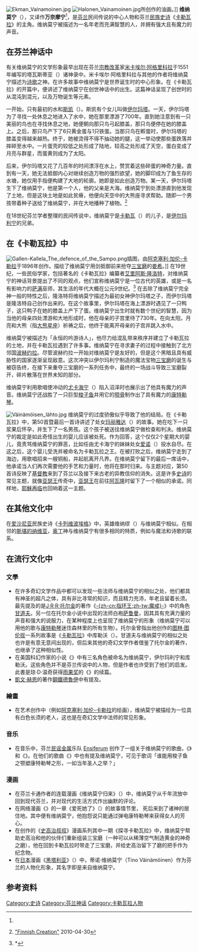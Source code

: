 [[Image:Ekman_Vainamoinen.jpg|thumb]]
[[Image:Halonen_Vainamoinen.jpg|thumb]]所创作的油画。]]
'''维纳莫宁'''（{{lang-fi|Väinämöinen}}），又译作'''万奈摩宁'''<ref name="SunYong"/>，是[[芬兰|芬兰]]民间传说的中心人物和芬兰[[民族|民族]][[史诗|史诗]]《[[卡勒瓦拉|卡勒瓦拉]]》的主角。维纳莫宁被描述为一名年老而充满智慧的人，并拥有强大且有魔力的声音。

==在芬兰神话中==
有关维纳莫宁的文学形象最早出现在芬兰[[宗教改革|宗教改革]]家[[米卡埃尔·阿格里科拉|米卡埃尔·阿格里科拉]]于1551年编写的塔瓦斯蒂亚（{{lang|en|Tavastia}}）诸神录中。米卡埃尔·阿格里科拉与其他的作者将维纳莫宁描述为[[诗歌|诗歌]]之神。在许多故事中维纳莫宁是世界诞生时的中心形象。在《卡勒瓦拉》的开篇中，便讲述了维纳莫宁在创世神话中的出生。这篇神话呈现了创世时的从混沌到混元，以及万物诞生等元素。

一开始，只有最初的水和[[斯凯|斯凯]]（{{lang|en|Sky}}）。斯凯有个女儿叫做[[伊尔玛达尔|伊尔玛塔]]。一天，伊尔玛塔为了寻找一处休息之地进入了水中，她在那里漂游了700年。直到她注意到有一只美丽的鸟也在寻找休息之地，她便朝向那只鸟弓起膝盖，那只鸟便停在她的膝盖上。之后，那只鸟产下了6只黄金蛋与1只铁蛋。当那只鸟在孵蛋时，伊尔玛塔的膝盖变得越来越热。终于，她被烫得不得不抽动她的腿，这一举动使那些蛋跌落并摔碎至水中。一片蛋壳的较低之处形成了陆地，较高之处形成了天空，蛋白变成了月亮与群星，而蛋黄则成为了太阳。

后来，伊尔玛塔又花了几百年的时间漂浮在水上，赞赏着这些碎蛋的神奇力量。直到有一天，她无法抵御内心对继续创造万物的强烈欲望，她的脚印成为了鱼生存的水塘，她仅用手指便构建了大地的轮廓。她即是如此创造万物。某一天，伊尔玛塔生下了维纳莫宁，他是第一个人，他的父亲是大海。维纳莫宁到处漂游直到他发现了土地，但是这块土地是如此贫瘠，他便向天空中的大熊座寻求帮助。随即一个男孩带着种子送给了维纳莫宁，并在大地播种了植物。<ref>{{harvnb|Leeming|Leeming|2009}} [http://www.oxfordreference.com/views/ENTRY.html?subview=Main&entry=t279.e108 "Finnish Creation"] 2010-04-30</ref>

在18世纪芬兰学者{{link-en|克里斯特弗里德·加南德尔|Cristfried Ganander}}整理的民间传说中，维纳莫宁是[[卡勒瓦|卡勒瓦]]（{{lang|fi|Kaleva}}）的儿子，是[[伊尔玛利宁|伊尔玛利宁]]的兄弟。

==在《卡勒瓦拉》中==
[[Image:Gallen-Kallela_The_defence_of_the_Sampo.png|thumb]]插图，由[[阿克塞利·加伦-卡勒拉|阿克塞利·加伦-卡勒拉]]于1896年创作。描绘了维纳莫宁用剑抵御前来抢夺[[三宝磨|三宝磨]]的[[娄希|娄希]]。]]
在19世纪，一些民俗学家，包括著名的《卡勒瓦拉》编纂者[[艾里阿斯·隆洛特|艾里阿斯·隆洛特]]，对维纳莫宁的神话背景提出了不同的观点，他们宣称维纳莫宁是一位古代的英雄，或是一名有影响力的[[萨满|萨满]]巫师，其生活的年代大概在公元9世纪。<ref>*{{cite book
  | last = Turunen
  | first = Aimo
  | title = Kalevalan sanat ja niiden taustat
  | publisher = Karjalaisen kulttuurin edistämissäätiö
  | year = 1981
  | isbn = 951-9363-24-6 }}</ref> 
在去除了维纳莫宁完全神一般的特性之后，隆洛特将维纳莫宁描述为最初女神伊尔玛塔之子，而伊尔玛塔是隆洛特自己创作出来的。在这个故事里，伊尔玛塔在海上漂游时遇见了一只鸭子，这只鸭子在她的膝盖上产下了蛋。维纳莫宁出生时就有数个世纪的智慧，因为当他的母亲四处漂游和大地形成时，他在母亲的子宫里待了730年。在向太阳，月亮和大熊（指[[大熊星座|大熊星座]]）祈祷之后，他终于能离开母亲的子宫并跳入水中。

维纳莫宁被描述为「永恒的吟游诗人」，他尽力给混乱带来秩序并建立了卡勒瓦拉的土地，并在卡勒瓦拉遇到了许多事。维纳莫宁在寻求妻子的过程中接触到了北方邻国[[波赫约拉|波赫约拉]]。尽管波赫约拉一开始对维纳莫宁是友好的，但是这个黑暗且具有威胁性的国家逐渐呈现敌意。这次冲突以伊尔玛利宁制造的魔法宝物[[三宝磨|三宝磨]]的诞生与被窃告终，在接下来重夺三宝磨的一系列任务中，最终的一场战斗导致三宝磨裂开，碎片散落在世界未知的部分。

维纳莫宁利用歌唱使冲动的[[尤卡海宁|尤卡海宁]]（{{lang|fi|Joukahainen}}）陷入沼泽时也展示出了他具有魔力的声音。维纳莫宁还战胜了一只巨型[[梭子鱼|梭子鱼]]并用它的[[颚骨|颚骨]]制作出了具有魔力的[[康特勒琴|康特勒琴]]。

[[Image:Väinämöisen_lähto.jpg|thumb]]
维纳莫宁的过度骄傲似乎导致了他的结局。在《卡勒瓦拉》中，第50首暨最后一首诗讲述了处女[[玛丽雅达|玛丽雅达]]（{{lang|fi|Marjatta}}）的故事。她在吃下一只浆果后怀孕，并生下了一名男孩。这个孩子被送往维纳莫宁做检查和判决。维纳莫宁的裁定是如此奇怪出生的婴儿应该被处死。作为回答，这个仅仅2个星期大的婴儿，竟责骂维纳莫宁的罪恶，比如任由尤卡海宁的妹妹处女[[爱诺|爱诺]]（{{lang|fi|Aino}}）投水自尽。在这之后，这个婴儿受洗并被命名为卡勒瓦拉之王。在被打败之后，维纳莫宁走到了海边，用歌唱招来一艘铜船，并起航离开凡界。在维纳莫宁留下的最后一席话中，他承诺当人们再次需要他的手艺和力量时，他将在那时归来。与主题对应，第50首诗反映了[[基督教|基督教]]来到了芬兰以及接下来古老的异教信仰的消失。这是许多[[史诗|史诗]]的常见主题，就像[[亚瑟王|亚瑟王]]传奇中，[[亚瑟王|亚瑟王]]在前往[[阿瓦隆|阿瓦隆]]时留下了一个相似的承诺。同样地，[[耶穌再临|耶穌再临]]也回响着这一主题。

==在其他文化中==
在[[爱沙尼亚|爱沙尼亚]]民族史诗《[[卡列维波埃格|卡列维波埃格]]》中，英雄维纳缪（{{lang|ee|Vanemuine}}）与维纳莫宁相似。在相邻的[[斯堪的纳维亚|斯堪的纳维亚]]，[[奥丁|奥丁]]神与维纳莫宁有很多相同的特质，例如与魔法和诗歌的联系。

==在流行文化中==
===文學===
* 在许多奇幻文学作品中都可以发现一些法师与维纳莫宁的相似之处，他们都具有神圣的超凡之体，具有非比寻常的知识，而且精力充沛，年老且留着长须。最先提及的是[[J·R·R·托尔金|J·R·R·托尔金]]的著作《[[魔戒|-{zh-cn:指环王;zh-tw:魔戒}-]]》中的角色[[甘道夫|甘道夫]]。另一位在托尔金小说中出现的法师白袍[[萨鲁曼|萨鲁曼]]，因其具有充满力量的声音和强大的说服力，在某种程度上也呈现了维纳莫宁的形象（维纳莫宁可以用他的歌与[[康特勒琴|康特勒琴]]迷住森林里的所有生物）。托尔金曾指出他创作的[[图林·图伦拔|图林·图伦拔]]一系列故事是《[[卡勒瓦拉|卡勒瓦拉]]》中库勒沃（{{lang|fi|Kullervo}}）。甘道夫与维纳莫宁的相似之处也许是有意无意间出现的，但后来其他的奇幻文学作者借鉴了托尔金的著作，也继承了这种相似性。
* 在美国科幻作家{{link-en|琼·D·温奇|Joan D. Vinge}}的小说《{{link-en|夏之女王|The Summer Queen}}》中有三名角色被命名为维纳莫宁，伊尔玛利宁和库勒沃。这些角色并不是芬兰传说中的人物，但是作者也许受到了他们的启发。此書是琼·D·温奇获得[[雨果奖|雨果奖]]的《{{link-en|雪之女王 (小说)|The Snow Queen (Vinge novel)|雪之女王}}》的续篇。
* [[凱文·赫恩|凱文·赫恩]]的著作[[鋼鐵德魯伊|鋼鐵德魯伊]]中有提及。

===繪畫===
* 在艺术创作中（例如[[阿克塞利·加伦-卡勒拉|阿克塞利·加伦-卡勒拉]]的绘画），维纳莫宁被描绘为一位具有白色长须的老人，这也是在奇幻文学中法师的常见形象。

===音乐===
* 在音乐中，芬兰[[民谣金属|民谣金属]]乐队 [[Ensiferum|Ensiferum]] 创作了一组关于维纳莫宁的歌曲，《{{lang|en|Old Man}}》和《{{lang|en|Little Dreamer}}》。在他们的歌曲《{{lang|en|One More Magic Potion}}》中也有提及维纳莫宁，可见于歌词「谁能用梭子鱼之颚塑康特勒琴之形，一如当年圣人之举？」

===漫画===
* 在芬兰卡通作者{{le|佩特里·希尔图宁|Petri Hiltunen}}的连载漫画《维纳莫宁归来》（{{lang-fi|Väinämöisen paluu}}）中，维纳莫宁从千年流放中回到现代芬兰，并对现代的生活方式作出幽默的评论。
* 在网络漫画《{{lang|en|[[Nukees|Nukees]]}}》的一章《爱死她了》（{{lang|en|Love Her to Death}}）的故事情节里，{{lang|en|Gav}} 死后来到了诸神的居住地。其中便有维纳莫宁，他抱怨说只能通过弹电康特勒琴来获得女人的芳心。
* 在{{le|唐·罗萨|Don Rosa}}创作的《[[史高治叔叔|史高治叔叔]]》漫画系列其中一期《探寻卡勒瓦拉》中，维纳莫宁帮助史高治和他的伙伴们重新组装三宝磨（一种可以从稀薄空气制造黄金的神奇之磨），他在回到卡勒瓦拉时带走了三宝磨，并给史高治留下了磨的把手作为纪念物。
* 在[[日本|日本]]漫画《[[黑塔利亚|黑塔利亚]]》（{{lang-ja|[[ヘタリア_Axis_Powers|ヘタリア Axis Powers]]}}）中，蒂诺·维纳莫宁（Tino Väinämöinen）作为芬兰的人物化形象，其名字即是来自维纳莫宁。

==参考资料==
{{Reflist|30em|refs=
<ref name="SunYong">{{Cite book | author = 孙用（译者） | title = 卡勒瓦拉（上下册） | location = 北京 | publisher = 人民文学出版社 | date = 1985年 | pages =  | quote = 书号为10019-3180 | accessdate = 2017-01-31 | url = http://pan.baidu.com/share/link?shareid=2068514877&uk=2319237191&fid=102071814807366 | language = zh | archive-url = https://web.archive.org/web/20181001211251/https://pan.baidu.com/share/link?shareid=2068514877&uk=2319237191&fid=102071814807366 | archive-date = 2018-10-01 | dead-url = yes }}</ref>
}}

{{卡勒瓦拉}}

[[Category:史诗|Category:史诗]]
[[Category:芬兰神话|Category:芬兰神话]]
[[Category:卡勒瓦拉人物|Category:卡勒瓦拉人物]]